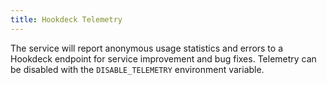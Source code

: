 ```yaml
---
title: Hookdeck Telemetry
---
```


The service will report anonymous usage statistics and errors to a Hookdeck endpoint for service improvement and bug fixes. Telemetry can be disabled with the `DISABLE_TELEMETRY` environment variable.
